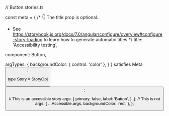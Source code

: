 // Button.stories.ts



const meta = {
  /* 👇 The title prop is optional.
   * See https://storybook.js.org/docs/7.0/angular/configure/overview#configure-story-loading to learn how to generate automatic titles
   */
  title: 'Accessibility testing',

  component: Button,

  argTypes: {
    backgroundColor: { control: 'color' },
  }
} satisfies Meta<Button>;

type Story = StoryObj<Button>;

// This is an accessible story
  args: {
    primary: false,
    label: 'Button',
  },
};
// This is not
  args: {
    ...Accessible.args,
    backgroundColor: 'red',
  },
};
